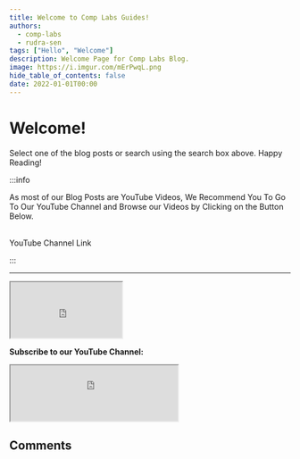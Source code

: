 ```yaml
---
title: Welcome to Comp Labs Guides!
authors:
  - comp-labs
  - rudra-sen
tags: ["Hello", "Welcome"]
description: Welcome Page for Comp Labs Blog.
image: https://i.imgur.com/mErPwqL.png
hide_table_of_contents: false
date: 2022-01-01T00:00
---
```


# Welcome!

Select one of the blog posts or search using the search box above. Happy Reading!

:::info

As most of our Blog Posts are YouTube Videos, We Recommend You To Go To Our YouTube Channel and Browse our Videos by Clicking on the Button Below.<br></br>

<div className={styles.buttons}>
  <Link
    className="button button--secondary button--lg"
    href="https://www.youtube.com/channel/UCL6pKeSCbJkPohM2PUZbqQA"
  >
    YouTube Channel Link
  </Link>
</div>

:::

<!-- truncate -->

---

<iframe
  src="https://clfiles.herokuapp.com/html/sharebtn/index.html"
  title="Share Button"
  height="100"
  width="200"
></iframe>

**Subscribe to our YouTube Channel:**

<iframe
  src="https://clfiles.herokuapp.com/html/subscribe.html"
  title="Subscribe Comp Labs"
  height="100"
></iframe>

## Comments

<Giscus
  id="comments"
  repo="Comp-Labs/comp-labs-website"
  repoId="R_kgDOGaLmeA"
  category="General"
  categoryId="DIC_kwDOGaLmeM4CBAA6"
  mapping="title"
  term="Comments"
  reactionsEnabled="1"
  emitMetadata="0"
  inputPosition="top"
  theme="preferred_color_scheme"
  lang="en"
  loading="lazy"
/>